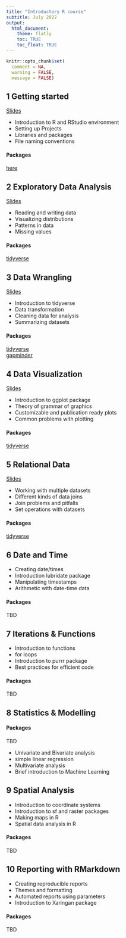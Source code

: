 ```yaml
---
title: "Introductory R course"
subtitle: July 2022
output: 
  html_document:
    theme: flatly
    toc: TRUE
    toc_float: TRUE
---
```


```r
knitr::opts_chunk$set(
  comment = NA, 
  warning = FALSE,
  message = FALSE)
```

## 1 Getting started

[Slides](https://docs.google.com/presentation/d/1wuaTSNCsBhmRUxFx6ADoxvp8UG28uDqVBL3d50BwUBQ/edit?usp=sharing)

-   Introduction to R and RStudio environment
-   Setting up Projects
-   Libraries and packages
-   File naming conventions

#### Packages

[here](https://here.r-lib.org/)

## 2 Exploratory Data Analysis

[Slides](https://docs.google.com/presentation/d/1Wjx81_gBEk112qsRnbNJ9m9sXUxyF_HE9_71TNXc5Uo/edit?usp=sharing)

-   Reading and writing data
-   Visualizing distributions
-   Patterns in data
-   Missing values

#### Packages
[tidyverse](https://www.tidyverse.org/packages/)

## 3 Data Wrangling
[Slides](https://data-wrangling.netlify.app/#/title-slide)

- Introduction to tidyverse
- Data transformation
- Cleaning data for analysis
- Summarizing datasets

#### Packages
[tidyverse](https://www.tidyverse.org/packages/)     
[gapminder](https://www.rdocumentation.org/packages/gapminder/versions/0.3.0)

## 4 Data Visualization
[Slides](https://cstep-data-viz.netlify.app/#1)

-   Introduction to ggplot package
-   Theory of grammar of graphics
-   Customizable and publication ready plots
-   Common problems with plotting

#### Packages
[tidyverse](https://www.tidyverse.org/packages/)

## 5 Relational Data
[Slides](https://relational-data.netlify.app/#/title-slide)

-   Working with multiple datasets
-   Different kinds of data joins
-   Join problems and pitfalls
-   Set operations with datasets

#### Packages
[tidyverse](https://www.tidyverse.org/packages/)

## 6 Date and Time

-   Creating date/times
-   Introduction lubridate package
-   Manipulating timestamps
-   Arithmetic with date-time data

#### Packages
TBD

## 7 Iterations & Functions

-   Introduction to functions
-   for loops
-   Introduction to purrr package
-   Best practices for efficient code

#### Packages
TBD

## 8 Statistics & Modelling

#### Packages
TBD

-   Univariate and Bivariate analysis
-   simple linear regression
-   Multivariate analysis
-   Brief introduction to Machine Learning

## 9 Spatial Analysis

-   Introduction to coordinate systems
-   Introduction to sf and raster packages
-   Making maps in R
-   Spatial data analysis in R

#### Packages
TBD

## 10 Reporting with RMarkdown

-   Creating reproducible reports
-   Themes and formatting
-   Automated reports using parameters
-   Introduction to Xaringan package

#### Packages
TBD
